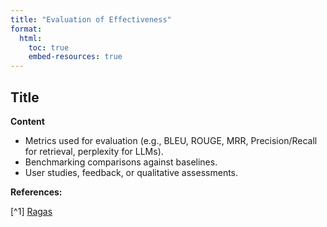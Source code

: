 ```yaml
---
title: "Evaluation of Effectiveness"
format:
  html:
    toc: true
    embed-resources: true
---
```


## Title
**Content**

- Metrics used for evaluation (e.g., BLEU, ROUGE, MRR, Precision/Recall for retrieval, perplexity for LLMs).
- Benchmarking comparisons against baselines.
- User studies, feedback, or qualitative assessments.

**References:**

[^1] [Ragas](https://docs.ragas.io/en/stable/)